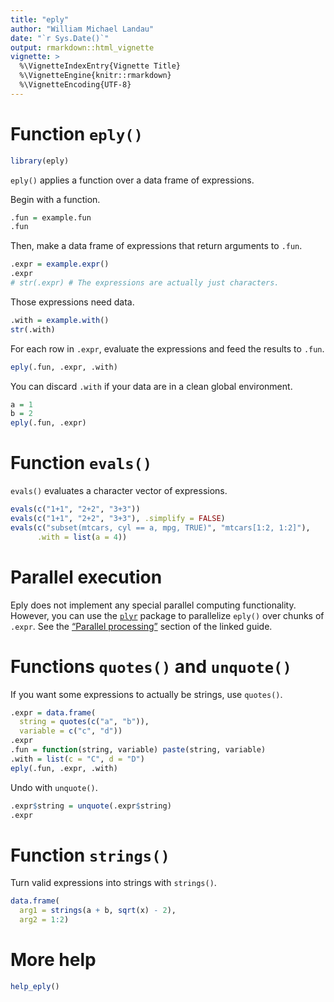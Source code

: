 ```yaml
---
title: "eply"
author: "William Michael Landau"
date: "`r Sys.Date()`"
output: rmarkdown::html_vignette
vignette: >
  %\VignetteIndexEntry{Vignette Title}
  %\VignetteEngine{knitr::rmarkdown}
  %\VignetteEncoding{UTF-8}
---
```


# Function `eply()`

```r
library(eply)
```

`eply()` applies a function over a data frame of expressions.

Begin with a function.
```r
.fun = example.fun
.fun
```

Then, make a data frame of expressions that return arguments to `.fun`.
```r
.expr = example.expr()
.expr
# str(.expr) # The expressions are actually just characters.
```

Those expressions need data.

```r
.with = example.with()
str(.with)
```

For each row in `.expr`, evaluate the expressions and feed the results to `.fun`.

```r
eply(.fun, .expr, .with)
```

You can discard `.with` if your data are in a clean global environment.

```r
a = 1
b = 2
eply(.fun, .expr)
```

# Function `evals()`

`evals()` evaluates a character vector of expressions.

```r
evals(c("1+1", "2+2", "3+3"))
evals(c("1+1", "2+2", "3+3"), .simplify = FALSE)
evals(c("subset(mtcars, cyl == a, mpg, TRUE)", "mtcars[1:2, 1:2]"), 
      .with = list(a = 4))
```

# Parallel execution

Eply does not implement any special parallel computing functionality. 
However, you can use the [`plyr`](http://seananderson.ca/2013/12/01/plyr.html)
package to parallelize `eply()` over chunks of `.expr`. See the
["Parallel processing"](http://seananderson.ca/2013/12/01/plyr.html#parallel-processing)
section of the linked guide.


# Functions `quotes()` and `unquote()`

If you want some expressions to actually be strings, use `quotes()`.

```r
.expr = data.frame(
  string = quotes(c("a", "b")),
  variable = c("c", "d"))
.expr
.fun = function(string, variable) paste(string, variable)
.with = list(c = "C", d = "D")
eply(.fun, .expr, .with)
```

Undo with `unquote()`.

```r
.expr$string = unquote(.expr$string)
.expr
```

# Function `strings()`

Turn valid expressions into strings with `strings()`.

```r
data.frame(
  arg1 = strings(a + b, sqrt(x) - 2), 
  arg2 = 1:2)
```

# More help

```r
help_eply()
```

